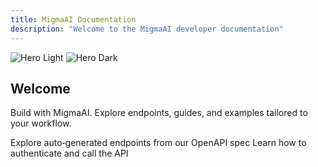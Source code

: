 ```yaml
---
title: MigmaAI Documentation
description: "Welcome to the MigmaAI developer documentation"
---
```


<img
  className="block dark:hidden"
  src="/images/hero-light.png"
  alt="Hero Light"
/>
<img
  className="hidden dark:block"
  src="/images/hero-dark.png"
  alt="Hero Dark"
/>

## Welcome

Build with MigmaAI. Explore endpoints, guides, and examples tailored to your workflow.

<CardGroup cols={2}>
  <Card
    title="API Reference"
    icon="bolt"
    href="/api-reference"
  >
    Explore auto‑generated endpoints from our OpenAPI spec
  </Card>
  <Card
    title="Get Started"
    icon="rocket"
    href="/api-reference/introduction"
  >
    Learn how to authenticate and call the API
  </Card>
</CardGroup>
